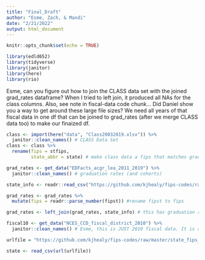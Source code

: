 ```yaml
---
title: "Final_Draft"
author: "Esme, Zach, & Mandi"
date: "2/21/2022"
output: html_document
---
```


```r
knitr::opts_chunk$set(echo = TRUE)
```

```r
library(edld652)
library(tidyverse)
library(janitor)
library(here)
library(rio)
```

Esme, can you figure out how to join the CLASS data set with the joined grad_rates dataframe? When I tried to left join, it produced all NAs for the class columns. Also, see note in fiscal-data code chunk... Did Daniel show you a way to get around these large file sizes? We need all years of that fiscal data in one df that can be joined to grad_rates (after we merge CLASS data too) to make our finaized df.

```r
class <- import(here("data", "Class20032019.xlsx")) %>% 
  janitor::clean_names() # CLASS Data Set
class <- class %>% 
  rename(fips = stfips,
         state_abbr = state) # make class data a fips that matches grad_rates df, same with the state abbreviation.

grad_rates <- get_data("EDFacts_acgr_lea_2011_2019") %>% 
  janitor::clean_names() # graduation rates (and cohorts)

state_info <- readr::read_csv("https://github.com/kjhealy/fips-codes/raw/master/state_fips_master.csv") #state data with fipst

grad_rates <- grad_rates %>% 
  mutate(fips = readr::parse_number(fipst)) #rename fipst to fips

grad_rates <- left_join(grad_rates, state_info) # this has graduation rates and state information

```

```r
fiscal10 <- get_data("NCES_CCD_fiscal_district_2010") %>% 
  janitor::clean_names() # Esme, this is JUST 2010 fiscal data. It is a huge data set... We still need to import and merge all of these together and then to other dataset... Didn't Dr. Anderson show you how to get around this??

```




```r
urlfile = "https://github.com/kjhealy/fips-codes/raw/master/state_fips_master.csv"

state <- read_csv(url(urlfile))
```

